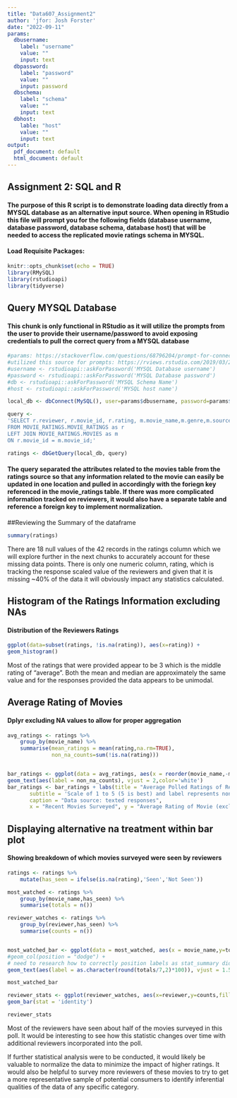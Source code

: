 ```yaml
---
title: "Data607_Assignment2"
author: 'jfor: Josh Forster'
date: "2022-09-11"
params:
  dbusername: 
    label: "username"
    value: ""
    input: text
  dbpassword: 
    label: "password"
    value: ""
    input: password
  dbschema: 
    label: "schema"
    value: ""
    input: text
  dbhost:
    lable: "host"
    value: ""
    input: text
output:
  pdf_document: default
  html_document: default
---
```



## Assignment 2: SQL and R

#### The purpose of this R script is to demonstrate loading data directly from a MYSQL database as an alternative input source. When opening in RStudio this file will prompt you for the following fields (database username, database password, database schema, database host) that will be needed to access the replicated movie ratings schema in MYSQL.

#### Load Requisite Packages:
```r
knitr::opts_chunk$set(echo = TRUE)
library(RMySQL)
library(rstudioapi)
library(tidyverse)
```

## Query MYSQL Database

#### This chunk is only functional in RStudio as it will utilize the prompts from the user to provide their username/password to avoid exposing credentials to pull the correct query from a MYSQL database
```r
#params: https://stackoverflow.com/questions/68796204/prompt-for-connection-string-in-sql-chunk-within-rmarkdown
#utilized this source for prompts: https://rviews.rstudio.com/2019/03/21/how-to-avoid-publishing-credentials-in-your-code/
#username <- rstudioapi::askForPassword('MYSQL Database username')
#password <- rstudioapi::askForPassword('MYSQL Database password')
#db <- rstudioapi::askForPassword('MYSQL Schema Name')
#host <- rstudioapi::askForPassword('MYSQL host name')

local_db <- dbConnect(MySQL(), user=params$dbusername, password=params$dbpassword, dbname=params$dbschema, host=params$dbhost)

query <-
'SELECT r.reviewer, r.movie_id, r.rating, m.movie_name,m.genre,m.source 
FROM MOVIE_RATINGS.MOVIE_RATINGS as r 
LEFT JOIN MOVIE_RATINGS.MOVIES as m 
ON r.movie_id = m.movie_id;'

ratings <- dbGetQuery(local_db, query)
```
#### The query separated the attributes related to the movies table from the ratings source so that any information related to the movie can easily be updated in one location and pulled in accordingly with the foriegn key referenced in the movie_ratings table. If there was more complicated information tracked on reviewers, it would also have a separate table and reference a foreign key to implement normalization.

##Reviewing the Summary of the dataframe
```r
summary(ratings)
```
There are 18 null values of the 42 records in the ratings column which we will explore further in the next chunks to accurately account for these missing data points. There is only one numeric column, rating, which is tracking the response scaled value of the reviewers and given that it is missing ~40% of the data it will obviously impact any statistics calculated.

## Histogram of the Ratings Information excluding NAs
#### Distribution of the Reviewers Ratings

```r
ggplot(data=subset(ratings, !is.na(rating)), aes(x=rating)) + 
geom_histogram()
```
Most of the ratings that were provided appear to be 3 which is the middle rating of "average". Both the mean and median are approximately the same value and for the responses provided the data appears to be unimodal.

## Average Rating of Movies
#### Dplyr excluding NA values to allow for proper aggregation
```r
avg_ratings <- ratings %>% 
    group_by(movie_name) %>%
    summarise(mean_ratings = mean(rating,na.rm=TRUE),
              non_na_counts=sum(!is.na(rating)))


bar_ratings <- ggplot(data = avg_ratings, aes(x = reorder(movie_name,-mean_ratings), y = mean_ratings,fill=movie_name) ) + geom_bar(stat = "identity") +
geom_text(aes(label = non_na_counts), vjust = 2,color='white')
bar_ratings <- bar_ratings + labs(title = "Average Polled Ratings of Recent Movies", 
       subtitle = 'Scale of 1 to 5 (5 is best) and label represents non-na values',
       caption = "Data source: texted responses",
       x = "Recent Movies Surveyed", y = "Average Rating of Movie (excluding na)")


```
## Displaying alternative na treatment within bar plot
#### Showing breakdown of which movies surveyed were seen by reviewers
```r
ratings <- ratings %>%
    mutate(has_seen = ifelse(is.na(rating),'Seen','Not Seen'))

most_watched <- ratings %>% 
    group_by(movie_name,has_seen) %>%
    summarise(totals = n())

reviewer_watches <- ratings %>%
    group_by(reviewer,has_seen) %>%
    summarise(counts = n())


most_watched_bar <- ggplot(data = most_watched, aes(x = movie_name,y=totals,fill=has_seen)) + geom_bar(stat='identity') +
#geom_col(position = "dodge") +
# need to research how to correctly position labels as stat_summary did not seem to work
geom_text(aes(label = as.character(round(totals/7,2)*100)), vjust = 1.5, color = "white")

most_watched_bar

reviewer_stats <- ggplot(reviewer_watches, aes(x=reviewer,y=counts,fill=has_seen))+
geom_bar(stat = 'identity')

reviewer_stats
```
Most of the reviewers have seen about half of the movies surveyed in this poll. It would be interesting to see how this statistic changes over time with additional reviewers incorporated into the poll.

If further statistical analysis were to be conducted, it would likely be valuable to normalize the data to minimize the impact of higher ratings. It would also be helpful to survey more reviewers of these movies to try to get a more representative sample of potential consumers to  identify inferential qualities of the data of any specific category.
